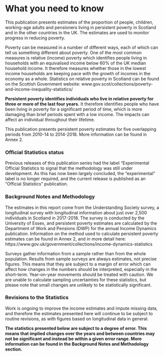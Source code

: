 # What you need to know

This publication presents estimates of the proportion of people, children, working-age adults and pensioners living in persistent poverty in Scotland and in the other countries in the UK. The estimates are used to monitor progress in reducing poverty.

Poverty can be measured in a number of different ways, each of which can tell us something different about poverty. One of the most common measures is relative (income) poverty which identifies people living in households with an equivalised income below 60% of the UK median household income. It therefore measures whether those in the lowest income households are keeping pace with the growth of incomes in the economy as a whole. Statistics on relative poverty in Scotland can be found on the Scottish Government website: www.gov.scot/collections/poverty-and-income-inequality-statistics/

**Persistent poverty identifies individuals who live in relative poverty for three or more of the last four years.** It therefore identifies people who have been living in poverty for a significant period of time, which is more damaging than brief periods spent with a low income. The impacts can affect an individual throughout their lifetime.

This publication presents persistent poverty estimates for five overlapping periods from 2010-14 to 2014-2018. More information can be found in Annex 2.

### Official Statistics status

Previous releases of this publication series had the label “Experimental Official Statistics to signal that the methodology was still under development. As this has now been largely concluded, the “experimental” label is no longer required, and the current release is published as an “Official Statistics” publication.

### Background Notes and Methodology

The estimates in this report come from the Understanding Society survey, a longitudinal survey with longitudinal information about just over 2,500 individuals in Scotland in 2017-2018. The survey is conducted by the University of Essex, and persistent poverty estimates are calculated by the Department of Work and Pensions (DWP) for the annual Income Dynamics publication. Information on the method used to calculate persistent poverty estimates can be found in Annex 2, and in more detail here: https://www.gov.uk/government/collections/income-dynamics-statistics

Surveys gather information from a sample rather than from the whole population. Results from sample surveys are always estimates, not precise figures. This means that they are subject to a margin of error which can affect how changes in the numbers should be interpreted, especially in the short-term. Year-on-year movements should be treated with caution. We are unable to calculate sampling uncertainties for these statistics, but please note that small changes are unlikely to be statistically significant.

### Revisions to the Statistics

Work is ongoing to improve the income estimates and impute missing data, and therefore the estimates presented here will continue to be subject to routine revisions, as with figures based on longitudinal data in general.

**The statistics presented below are subject to a degree of error. This means that implied changes over the years and between countries may not be significant and instead be within a given error range. More information can be found in the Background Notes and Methodology section.**